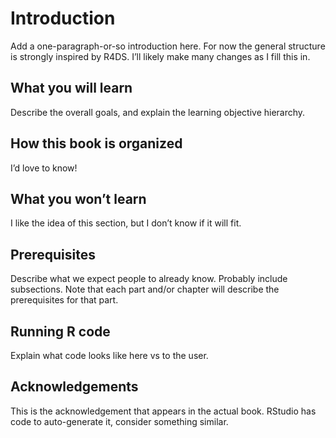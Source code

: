 # Introduction {#sec-intro}

<!--# This file is an intro to the *book.* index.qmd is an intro to the *website.* -->

Add a one-paragraph-or-so introduction here.
For now the general structure is strongly inspired by R4DS.
I'll likely make many changes as I fill this in.

## What you will learn

Describe the overall goals, and explain the learning objective hierarchy.

## How this book is organized

I'd love to know!

## What you won't learn

I like the idea of this section, but I don't know if it will fit.

## Prerequisites

Describe what we expect people to already know.
Probably include subsections.
Note that each part and/or chapter will describe the prerequisites for that part.

## Running R code

Explain what code looks like here vs to the user.

## Acknowledgements

This is the acknowledgement that appears in the actual book.
RStudio has code to auto-generate it, consider something similar.
